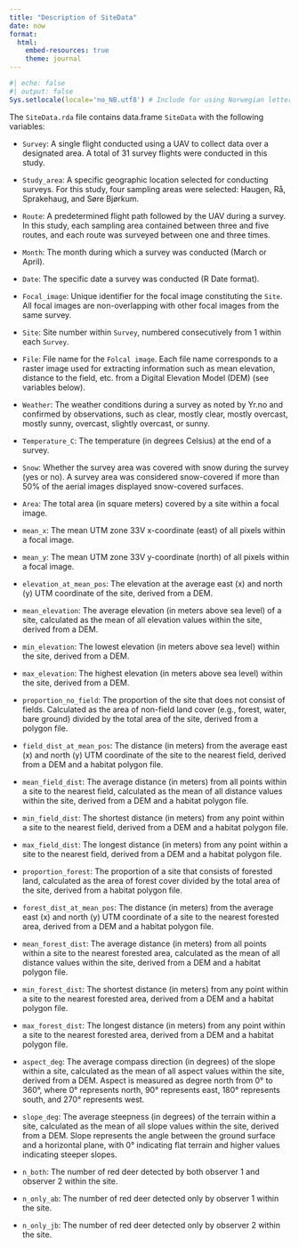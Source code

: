 ```yaml
---
title: "Description of SiteData"
date: now
format:
  html:
    embed-resources: true
    theme: journal
---
```


```r
#| echo: false
#| output: false
Sys.setlocale(locale='no_NB.utf8') # Include for using Norwegian letters in plots
```

The `SiteData.rda` file contains data.frame `SiteData` with the following variables:

* `Survey`: A single flight conducted using a UAV to collect data over a designated area. A total of 31 survey flights were conducted in this study.

* `Study_area`: A specific geographic location selected for conducting surveys. For this study, four sampling areas were selected: Haugen, Rå, Sprakehaug, and Søre Bjørkum.

* `Route`: A predetermined flight path followed by the UAV during a survey. In this study, each sampling area contained between three and five routes, and each route was surveyed between one and three times.

* `Month`: The month during which a survey was conducted (March or April).

* `Date`: The specific date a survey was conducted (R Date format).

* `Focal_image`: Unique identifier for the focal image constituting the `Site`. All focal images are non-overlapping with other focal images from the same survey.

* `Site`: Site number within `Survey`, numbered consecutively from 1 within each `Survey`.

* `File`: File name for the `Folcal image`. Each file name corresponds to a raster image used for extracting information such as mean elevation, distance to the field, etc. from a Digital Elevation Model (DEM) (see variables below).

* `Weather`: The weather conditions during a survey as noted by Yr.no and confirmed by observations, such as clear, mostly clear, mostly overcast, mostly sunny, overcast, slightly overcast, or sunny.

* `Temperature_C`: The temperature (in degrees Celsius) at the end of a survey.

* `Snow`: Whether the survey area was covered with snow during the survey (yes or no). A survey area was considered snow-covered if more than 50% of the aerial images displayed snow-covered surfaces.

* `Area`: The total area (in square meters) covered by a site within a focal image.

* `mean_x`: The mean UTM zone 33V x-coordinate (east) of all pixels within a focal image.

* `mean_y`: The mean UTM zone 33V y-coordinate (north) of all pixels within a focal image.

* `elevation_at_mean_pos`: The elevation at the average east (x) and north (y) UTM coordinate of the site, derived from a DEM.

* `mean_elevation`: The average elevation (in meters above sea level) of a site, calculated as the mean of all elevation values within the site, derived from a DEM.

* `min_elevation`: The lowest elevation (in meters above sea level) within the site, derived from a DEM.

* `max_elevation`: The highest elevation (in meters above sea level) within the site, derived from a DEM.

* `proportion_no_field`: The proportion of the site that does not consist of fields. Calculated as the area of non-field land cover (e.g., forest, water, bare ground) divided by the total area of the site, derived from a polygon file.

* `field_dist_at_mean_pos`: The distance (in meters) from the average east (x) and north (y) UTM coordinate of the site to the nearest field, derived from a DEM and a habitat polygon file.

* `mean_field_dist`: The average distance (in meters) from all points within a site to the nearest field, calculated as the mean of all distance values within the site, derived from a DEM and a habitat polygon file.

* `min_field_dist`: The shortest distance (in meters) from any point within a site to the nearest field, derived from a DEM and a habitat polygon file.

* `max_field_dist`: The longest distance (in meters) from any point within a site to the nearest field, derived from a DEM and a habitat polygon file.

* `proportion_forest`: The proportion of a site that consists of forested land, calculated as the area of forest cover divided by the total area of the site, derived from a habitat polygon file.

* `forest_dist_at_mean_pos`: The distance (in meters) from the average east (x) and north (y) UTM coordinate of a site to the nearest forested area, derived from a DEM and a habitat polygon file.

* `mean_forest_dist`: The average distance (in meters) from all points within a site to the nearest forested area, calculated as the mean of all distance values within the site, derived from a DEM and a habitat polygon file.

* `min_forest_dist`: The shortest distance (in meters) from any point within a site to the nearest forested area, derived from a DEM and a habitat polygon file.

* `max_forest_dist`: The longest distance (in meters) from any point within a site to the nearest forested area, derived from a DEM and a habitat polygon file.

* `aspect_deg`: The average compass direction (in degrees) of the slope within a site, calculated as the mean of all aspect values within the site, derived from a DEM. Aspect is measured as degree north from 0° to 360°, where 0° represents north, 90° represents east, 180° represents south, and 270° represents west.

* `slope_deg`: The average steepness (in degrees) of the terrain within a site, calculated as the mean of all slope values within the site, derived from a DEM. Slope represents the angle between the ground surface and a horizontal plane, with 0° indicating flat terrain and higher values indicating steeper slopes.

* `n_both`: The number of red deer detected by both observer 1 and observer 2 within the site.

* `n_only_ab`: The number of red deer detected only by observer 1 within the site.

* `n_only_jb`: The number of red deer detected only by observer 2 within the site.
